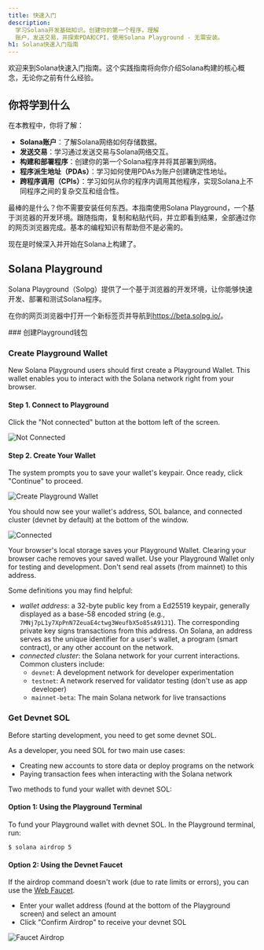 ```yaml
---
title: 快速入门
description:
  学习Solana开发基础知识。创建你的第一个程序，理解
  账户，发送交易，并探索PDA和CPI，使用Solana Playground - 无需安装。
h1: Solana快速入门指南
---
```


欢迎来到Solana快速入门指南。这个实践指南将向你介绍Solana构建的核心概念，无论你之前有什么经验。

## 你将学到什么

在本教程中，你将了解：

* **Solana账户**：了解Solana网络如何存储数据。
* **发送交易**：学习通过发送交易与Solana网络交互。
* **构建和部署程序**：创建你的第一个Solana程序并将其部署到网络。
* **程序派生地址（PDAs）**：学习如何使用PDAs为账户创建确定性地址。
* **跨程序调用（CPIs）**：学习如何从你的程序内调用其他程序，实现Solana上不同程序之间的复杂交互和组合性。

最棒的是什么？你不需要安装任何东西。本指南使用Solana
Playground，一个基于浏览器的开发环境。跟随指南，复制和粘贴代码，并立即看到结果，全部通过你的网页浏览器完成。基本的编程知识有帮助但不是必需的。

现在是时候深入并开始在Solana上构建了。

## Solana Playground

Solana
Playground（Solpg）提供了一个基于浏览器的开发环境，让你能够快速开发、部署和测试Solana程序。

在你的网页浏览器中打开一个新标签页并导航到<https://beta.solpg.io/>。

<Steps>
  <Step>
    ### 创建Playground钱包

### Create Playground Wallet

New Solana Playground users should first create a Playground Wallet. This wallet
enables you to interact with the Solana network right from your browser.

#### Step 1. Connect to Playground

Click the "Not connected" button at the bottom left of the screen.

![Not Connected](/assets/docs/intro/quickstart/pg-not-connected.png)

#### Step 2. Create Your Wallet

The system prompts you to save your wallet's keypair. Once ready, click
"Continue" to proceed.

![Create Playground Wallet](/assets/docs/intro/quickstart/pg-create-wallet.png)

You should now see your wallet's address, SOL balance, and connected cluster
(devnet by default) at the bottom of the window.

![Connected](/assets/docs/intro/quickstart/pg-connected.png)

<Callout>
  Your browser's local storage saves your Playground Wallet. Clearing your
  browser cache removes your saved wallet. Use your Playground Wallet only for
  testing and development. Don't send real assets (from mainnet) to this
  address.
</Callout>

Some definitions you may find helpful:

* *wallet address*: a 32-byte public key from a Ed25519 keypair, generally
  displayed as a base-58 encoded string (e.g.,
  `7MNj7pL1y7XpPnN7ZeuaE4ctwg3WeufbX5o85sA91J1`). The corresponding private key
  signs transactions from this address. On Solana, an address serves as the
  unique identifier for a user's wallet, a program (smart contract), or any
  other account on the network.
* *connected cluster*: the Solana network for your current interactions. Common
  clusters include:
  * `devnet`: A development network for developer experimentation
  * `testnet`: A network reserved for validator testing (don't use as app
    developer)
  * `mainnet-beta`: The main Solana network for live transactions

</Step>
<Step>

### Get Devnet SOL

Before starting development, you need to get some devnet SOL.

As a developer, you need SOL for two main use cases:

* Creating new accounts to store data or deploy programs on the network
* Paying transaction fees when interacting with the Solana network

Two methods to fund your wallet with devnet SOL:

#### Option 1: Using the Playground Terminal

To fund your Playground wallet with devnet SOL. In the Playground terminal, run:

```terminal
$ solana airdrop 5
```

#### Option 2: Using the Devnet Faucet

If the airdrop command doesn't work (due to rate limits or errors), you can use
the [Web Faucet](https://faucet.solana.com/).

* Enter your wallet address (found at the bottom of the Playground screen) and
  select an amount
* Click "Confirm Airdrop" to receive your devnet SOL

![Faucet Airdrop](/assets/docs/intro/quickstart/faucet-airdrop.gif)

</Step>
</Steps>
